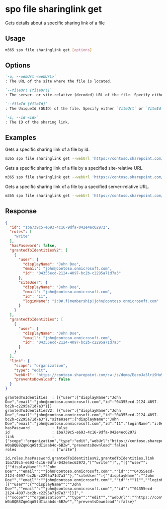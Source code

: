 
# spo file sharinglink get

Gets details about a specific sharing link of a file

## Usage

```sh
m365 spo file sharinglink get [options]
```

## Options

```md definition-list
`-u, --webUrl <webUrl>`
: The URL of the site where the file is located.

`--fileUrl [fileUrl]`
: The server- or site-relative (decoded) URL of the file. Specify either `fileUrl` or `fileId` but not both.

`--fileId [fileId]`
: The UniqueId (GUID) of the file. Specify either `fileUrl` or `fileId` but not both.

`-i, --id <id>`
: The ID of the sharing link.
```

<Global />

## Examples

Gets a specific sharing link of a file by id.

```sh
m365 spo file sharinglink get --webUrl 'https://contoso.sharepoint.com/sites/demo' --fileId daebb04b-a773-4baa-b1d1-3625418e3234 --id 1ba739c5-e693-4c16-9dfa-042e4ec62972
```

Gets a specific sharing link of a file by a specified site-relative URL.

```sh
m365 spo file sharinglink get --webUrl 'https://contoso.sharepoint.com/sites/demo' --fileUrl 'Shared Documents/document.docx' --id 1ba739c5-e693-4c16-9dfa-042e4ec62972
```

Gets a specific sharing link of a file by a specified server-relative URL.

```sh
m365 spo file sharinglink get --webUrl 'https://contoso.sharepoint.com/sites/demo' --fileUrl '/sites/demo/Shared Documents/document.docx' --id 1ba739c5-e693-4c16-9dfa-042e4ec62972
```

## Response

<Tabs>
  <TabItem value="JSON">

  ```json
  {
    "id": "1ba739c5-e693-4c16-9dfa-042e4ec62972",
    "roles": [
      "write"
    ],
    "hasPassword": false,
    "grantedToIdentitiesV2": [
      {
        "user": {
          "displayName": "John Doe",
          "email": "john@contoso.onmicrosoft.com",
          "id": "04355ecd-2124-4097-bc2b-c2295a71d7a3"
        },
        "siteUser": {
          "displayName": "John Doe",
          "email": "john@contoso.onmicrosoft.com",
          "id": "11",
          "loginName": "i:0#.f|membership|john@contoso.onmicrosoft.com"
        }
      }
    ],
    "grantedToIdentities": [
      {
        "user": {
          "displayName": "John Doe",
          "email": "john@contoso.onmicrosoft.com",
          "id": "04355ecd-2124-4097-bc2b-c2295a71d7a3"
        }
      }
    ],
    "link": {
      "scope": "organization",
      "type": "edit",
      "webUrl": "https://contoso.sharepoint.com/:w:/s/demo/EecoJa3lri9Hu9NWp-W0aBQB8ZqmGqA5tdIiaab4o-6BZw",
      "preventsDownload": false
    }
  }
  ```

  </TabItem>
  <TabItem value="Text">

  ```text
  grantedToIdentities  : [{"user":{"displayName":"John Doe","email":"john@contoso.onmicrosoft.com","id":"04355ecd-2124-4097-bc2b-c2295a71d7a3"}}]
  grantedToIdentitiesV2: [{"user":{"displayName":"John Doe","email":"john@contoso.onmicrosoft.com","id":"04355ecd-2124-4097-bc2b-c2295a71d7a3"},"siteUser":{"displayName":"John Doe","email":"john@contoso.onmicrosoft.com","id":"11","loginName":"i:0#.f|membership|john@contoso.onmicrosoft.com"}}]
  hasPassword          : false
  id                   : 1ba739c5-e693-4c16-9dfa-042e4ec62972
  link                 : {"scope":"organization","type":"edit","webUrl":"https://contoso.sharepoint.com/:w:/s/demo/EecoJa3lri9Hu9NWp-W0aBQB8ZqmGqA5tdIiaab4o-6BZw","preventsDownload":false}
  roles                : ["write"]
  ```

  </TabItem>
  <TabItem value="CSV">

  ```csv
  id,roles,hasPassword,grantedToIdentitiesV2,grantedToIdentities,link
  1ba739c5-e693-4c16-9dfa-042e4ec62972,"[""write""]",,"[{""user"":{""displayName"":""John Doe"",""email"":""john@contoso.onmicrosoft.com"",""id"":""04355ecd-2124-4097-bc2b-c2295a71d7a3""},""siteUser"":{""displayName"":""John Doe"",""email"":""john@contoso.onmicrosoft.com"",""id"":""11"",""loginName"":""i:0#.f|membership|john@contoso.onmicrosoft.com""}}]","[{""user"":{""displayName"":""John Doe"",""email"":""john@contoso.onmicrosoft.com"",""id"":""04355ecd-2124-4097-bc2b-c2295a71d7a3""}}]","{""scope"":""organization"",""type"":""edit"",""webUrl"":""https://contoso.sharepoint.com/:w:/s/demo/EecoJa3lri9Hu9NWp-W0aBQB8ZqmGqA5tdIiaab4o-6BZw"",""preventsDownload"":false}"
  ```

  </TabItem>
</Tabs>

